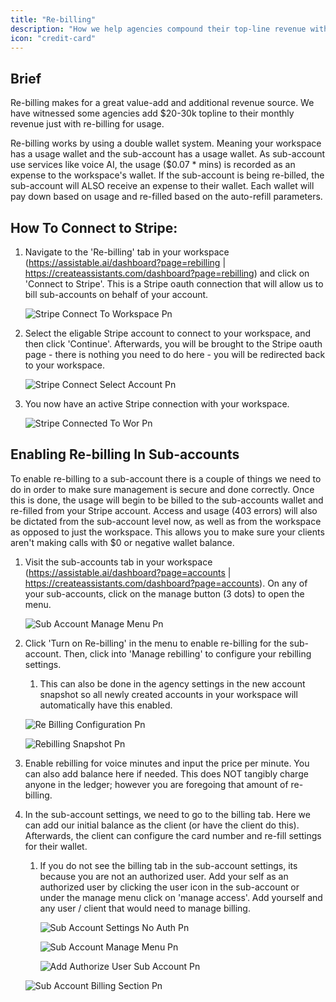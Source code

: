 ```yaml
---
title: "Re-billing"
description: "How we help agencies compound their top-line revenue with usage-based re-billing"
icon: "credit-card"
---
```


## Brief

Re-billing makes for a great value-add and additional revenue source. We have witnessed some agencies add \$20-30k topline to their monthly revenue just with re-billing for usage.

Re-billing works by using a double wallet system. Meaning your workspace has a usage wallet and the sub-account has a usage wallet. As sub-account use services like voice AI, the usage (\$0.07 \* mins) is recorded as an expense to the workspace's wallet. If the sub-account is being re-billed, the sub-account will ALSO receive an expense to their wallet. Each wallet will pay down based on usage and re-filled based on the auto-refill parameters.

## How To Connect to Stripe:

1. Navigate to the 'Re-billing' tab in your workspace (https://assistable.ai/dashboard?page=rebilling | https://createassistants.com/dashboard?page=rebilling) and click on 'Connect to Stripe'. This is a Stripe oauth connection that will allow us to bill sub-accounts on behalf of your account.

   ![Stripe Connect To Workspace Pn](/images/stripe-connect-to-workspace.png)
2. Select the eligable Stripe account to connect to your workspace, and then click 'Continue'. Afterwards, you will be brought to the Stripe oauth page - there is nothing you need to do here - you will be redirected back to your workspace.

   ![Stripe Connect Select Account Pn](/images/stripe-connect-select-account.png)
3. You now have an active Stripe connection with your workspace.

   ![Stripe Connected To Wor Pn](/images/stripe-connected-to-wor.png)

## Enabling Re-billing In Sub-accounts

To enable re-billing to a sub-account there is a couple of things we need to do in order to make sure management is secure and done correctly. Once this is done, the usage will begin to be billed to the sub-accounts wallet and re-filled from your Stripe account. Access and usage (403 errors) will also be dictated from the sub-account level now, as well as from the workspace as opposed to just the workspace. This allows you to make sure your clients aren't making calls with \$0 or negative wallet balance.

1. Visit the sub-accounts tab in your workspace (https://assistable.ai/dashboard?page=accounts | https://createassistants.com/dashboard?page=accounts). On any of your sub-accounts, click on the manage button (3 dots) to open the menu.

   ![Sub Account Manage Menu Pn](/images/sub-account-manage-menu.png)
2. Click 'Turn on Re-billing' in the menu to enable re-billing for the sub-account. Then, click into 'Manage rebilling' to configure your rebilling settings.
   1. This can also be done in the agency settings in the new account snapshot so all newly created accounts in your workspace will automatically have this enabled.

   ![Re Billing Configuration Pn](/images/re-billing-configuration.png)

   ![Rebilling Snapshot Pn](/images/rebilling-snapshot-.png)
3. Enable rebilling for voice minutes and input the price per minute. You can also add balance here if needed. This does NOT tangibly charge anyone in the ledger; however you are foregoing that amount of re-billing.
4. In the sub-account settings, we need to go to the billing tab. Here we can add our initial balance as the client (or have the client do this). Afterwards, the client can configure the card number and re-fill settings for their wallet.
   1. If you do not see the billing tab in the sub-account settings, its because you are not an authorized user. Add your self as an authorized user by clicking the user icon in the sub-account or under the manage menu click on 'manage access'. Add yourself and any user / client that would need to manage billing.

      ![Sub Account Settings No Auth Pn](/images/sub-account-settings-no-auth.png)

      ![Sub Account Manage Menu Pn](/images/sub-account-manage-menu-.png)

      ![Add Authorize User Sub Account Pn](/images/add-authorize-user-sub-account.png)

   ![Sub Account Billing Section Pn](/images/sub-account-billing-section.png)